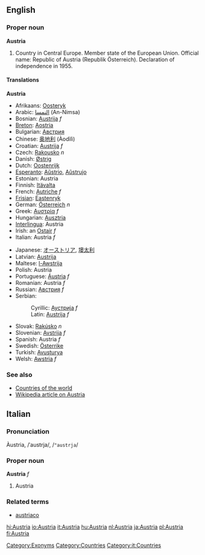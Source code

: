 ==English==

===Proper noun===
'''Austria'''

# Country in Central Europe. Member state of the European Union. Official name: Republic of Austria (Republik Österreich). Declaration of independence in 1955.

====Translations====
<!--DefA-->'''Austria'''
{{top}}
<!--languages from A to I go here-->
*Afrikaans: [[Oosteryk]]
*Arabic: [[النمسا]] (An-Nimsa)
*Bosnian: [[Austrija]] ''f''
*[[Breton]]: [[Aostria]]
*Bulgarian: [[Австрия]]
*Chinese: [[奥地利]] (Àodìlì)
*Croatian: [[Austrija]] ''f''
*Czech: [[Rakousko]] ''n''
*Danish: [[Østrig]]
*Dutch: [[Oostenrijk]]
*[[Esperanto]]: [[Aŭstrio]], [[Aŭstrujo]]
*Estonian: Austria
*Finnish: [[Itävalta]]
*French: [[Autriche]] ''f''
*[[Frisian]]: [[Eastenryk]]
*German: [[Österreich]] ''n''
*Greek: [[Αυστρία]] ''f''
*Hungarian: [[Ausztria]]
*[[Interlingua]]: Austria
*Irish: an [[Ostair]] ''f''
*Italian: Austria ''f''
{{mid}}
<!--languages from J to Z go here-->
*Japanese: [[オーストリア]], [[墺太利]]
*Latvian: [[Austrija]]
*Maltese: [[l-Awstrija]]
*Polish: Austria
*Portuguese: [[Áustria]] ''f''
*Romanian: Austria ''f''
*Russian: [[Австрия]] ''f''
*Serbian:
*:Cyrillic: [[Аустрија]] ''f''
*:Latin: [[Austrija]] ''f''
*Slovak: [[Rakúsko]] ''n''
*Slovenian: [[Avstrija]] ''f''
*Spanish: Austria ''f''
*Swedish: [[Österrike]]
*Turkish: [[Avusturya]]
*Welsh: [[Awstria]] ''f''
{{bottom}}

===See also===
*[[Countries of the world]]
*[[w:Austria|Wikipedia article on Austria]]

[[Category:Exonyms]]
[[Category:Countries]]

==Italian==
===Pronunciation===
Àustria, /ˈaustrja/, /<tt>"austrja</tt>/

===Proper noun===
'''Austria''' ''f''

# Austria

===Related terms===
*[[austriaco]]

[[Category:it:Countries]]

[[hi:Austria]]
[[io:Austria]]
[[it:Austria]]
[[hu:Austria]]
[[nl:Austria]]
[[ja:Austria]]
[[pl:Austria]]
[[fi:Austria]]